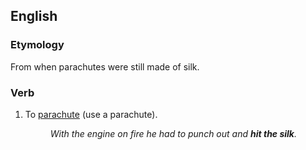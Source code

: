 ==English==

===Etymology===
From when parachutes were still made of silk.

===Verb===
{{en-verb|hits the silk|hitting the silk|hit the silk|hit the silk}}

# {{label|en|slang}} To [[parachute]] (use a parachute).
#: ''With the engine on fire he had to punch out and '''hit the silk'''.''